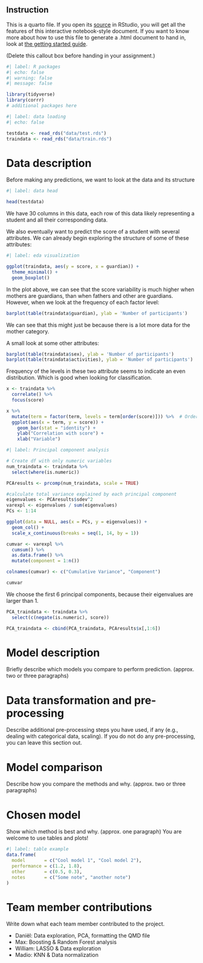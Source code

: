 :::{.callout-note}
## Instruction

This is a quarto file. If you open its [source](report_template.qmd) in RStudio, you will get all the features of this interactive notebook-style document. If you want to know more about how to use this file to generate a .html document to hand in, look at [the getting started guide](https://quarto.org/docs/get-started/hello/rstudio.html).

(Delete this callout box before handing in your assignment.)
:::

```r
#| label: R packages
#| echo: false
#| warning: false
#| message: false

library(tidyverse)
library(corrr)
# additional packages here
```

```r
#| label: data loading
#| echo: false

testdata <- read_rds("data/test.rds")
traindata <- read_rds("data/train.rds")
```

# Data description

Before making any predictions, we want to look at the data and its structure

```r
#| label: data head

head(testdata)
```
We have 30 columns in this data, each row of this data likely representing a student and all their corresponding data.

We also eventually want to predict the score of a student with several attributes. We can already begin exploring the structure of some of these attributes:

```r
#| label: eda visualization

ggplot(traindata, aes(y = score, x = guardian)) +
  theme_minimal() +
  geom_boxplot()
```
In the plot above, we can see that the score variability is much higher when mothers are guardians, than when fathers and other are guardians. However, when we look at the frequency of each factor level:
```r
barplot(table(traindata$guardian), ylab = 'Number of participants')
```
We can see that this might just be because there is a lot more data for the mother category.

A small look at some other attributes:

```r
barplot(table(traindata$sex), ylab = 'Number of participants')
barplot(table(traindata$activities), ylab = 'Number of participants')
```
Frequency of the levels in these two attribute seems to indicate an even distribution. Which is good when looking for classification.


```r
x <- traindata %>% 
  correlate() %>% 
  focus(score)

x %>% 
  mutate(term = factor(term, levels = term[order(score)])) %>%  # Order by correlation strength
  ggplot(aes(x = term, y = score)) +
    geom_bar(stat = "identity") +
    ylab("Correlation with score") +
    xlab("Variable")
```

```r
#| label: Principal component analysis

# Create df with only numeric variables
num_traindata <- traindata %>% 
  select(where(is.numeric))

PCAresults <- prcomp(num_traindata, scale = TRUE)
```

```r
#calculate total variance explained by each principal component
eigenvalues <- PCAresults$sdev^2
varexpl <- eigenvalues / sum(eigenvalues)
PCs <- 1:14

ggplot(data = NULL, aes(x = PCs, y = eigenvalues)) +
  geom_col() +
  scale_x_continuous(breaks = seq(1, 14, by = 1))

cumvar <- varexpl %>%
  cumsum() %>%
  as.data.frame() %>%
  mutate(component = 1:n())

colnames(cumvar) <- c("Cumulative Variance", "Component")

cumvar
```
We choose the first 6 principal components, because their eigenvalues are larger than 1.

```r

PCA_traindata <- traindata %>% 
  select(c(negate(is.numeric), score))

PCA_traindata <- cbind(PCA_traindata, PCAresults$x[,1:6])
```

# Model description

Briefly describe which models you compare to perform prediction. (approx. two or three paragraphs)

# Data transformation and pre-processing

Describe additional pre-processing steps you have used, if any (e.g., dealing with categorical data, scaling). If you do not do any pre-processing, you can leave this section out.

# Model comparison

Describe how you compare the methods and why. (approx. two or three paragraphs)

# Chosen model

Show which method is best and why. (approx. one paragraph) You are welcome to use tables and plots!

```r
#| label: table example
data.frame(
  model       = c("Cool model 1", "Cool model 2"),
  performance = c(1.2, 1.8),
  other       = c(0.5, 0.3),
  notes       = c("Some note", "another note")
)
```

# Team member contributions

Write down what each team member contributed to the project.

- Daniël: Data exploration, PCA, formatting the QMD file
- Max: Boosting & Random Forest analysis
- William: LASSO & Data exploration
- Madio: KNN & Data normalization